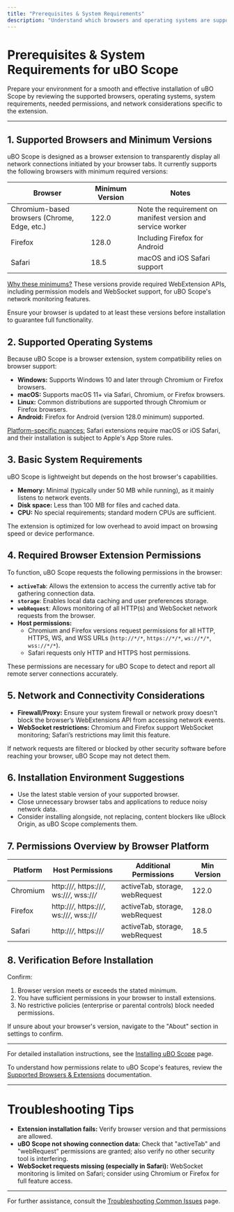 ```yaml
---
title: "Prerequisites & System Requirements"
description: "Understand which browsers and operating systems are supported by uBO Scope. Learn about the extension’s light system requirements and any permissions needed for core functionality. Get ready for a seamless installation experience."
---
```


# Prerequisites & System Requirements for uBO Scope

Prepare your environment for a smooth and effective installation of uBO Scope by reviewing the supported browsers, operating systems, system requirements, needed permissions, and network considerations specific to the extension.

---

## 1. Supported Browsers and Minimum Versions

uBO Scope is designed as a browser extension to transparently display all network connections initiated by your browser tabs. It currently supports the following browsers with minimum required versions:

| Browser       | Minimum Version | Notes                                       |
|---------------|-----------------|---------------------------------------------|
| Chromium-based browsers (Chrome, Edge, etc.) | 122.0           | Note the requirement on manifest version and service worker|
| Firefox       | 128.0           | Including Firefox for Android                |
| Safari        | 18.5            | macOS and iOS Safari support                  |

<u>Why these minimums?</u> These versions provide required WebExtension APIs, including permission models and WebSocket support, for uBO Scope's network monitoring features.

<Info>
Ensure your browser is updated to at least these versions before installation to guarantee full functionality.
</Info>

## 2. Supported Operating Systems

Because uBO Scope is a browser extension, system compatibility relies on browser support:

- **Windows:** Supports Windows 10 and later through Chromium or Firefox browsers.
- **macOS:** Supports macOS 11+ via Safari, Chromium, or Firefox browsers.
- **Linux:** Common distributions are supported through Chromium or Firefox browsers.
- **Android:** Firefox for Android (version 128.0 minimum) supported.

<u>Platform-specific nuances:</u> Safari extensions require macOS or iOS Safari, and their installation is subject to Apple's App Store rules.

## 3. Basic System Requirements

uBO Scope is lightweight but depends on the host browser's capabilities.

- **Memory:** Minimal (typically under 50 MB while running), as it mainly listens to network events.
- **Disk space:** Less than 100 MB for files and cached data.
- **CPU:** No special requirements; standard modern CPUs are sufficient.

<Note>
The extension is optimized for low overhead to avoid impact on browsing speed or device performance.
</Note>

## 4. Required Browser Extension Permissions

To function, uBO Scope requests the following permissions in the browser:

- **`activeTab`**: Allows the extension to access the currently active tab for gathering connection data.
- **`storage`**: Enables local data caching and user preferences storage.
- **`webRequest`**: Allows monitoring of all HTTP(s) and WebSocket network requests from the browser.
- **Host permissions:**
  - Chromium and Firefox versions request permissions for all HTTP, HTTPS, WS, and WSS URLs (`http://*/*`, `https://*/*`, `ws://*/*`, `wss://*/*`).
  - Safari requests only HTTP and HTTPS host permissions.

<Tip>
These permissions are necessary for uBO Scope to detect and report all remote server connections accurately.
</Tip>

## 5. Network and Connectivity Considerations

- **Firewall/Proxy:** Ensure your system firewall or network proxy doesn't block the browser’s WebExtensions API from accessing network events.
- **WebSocket restrictions:** Chromium and Firefox support WebSocket monitoring; Safari’s restrictions may limit this feature.

<Warning>
If network requests are filtered or blocked by other security software before reaching your browser, uBO Scope may not detect them.
</Warning>

## 6. Installation Environment Suggestions

- Use the latest stable version of your supported browser.
- Close unnecessary browser tabs and applications to reduce noisy network data.
- Consider installing alongside, not replacing, content blockers like uBlock Origin, as uBO Scope complements them.

## 7. Permissions Overview by Browser Platform

| Platform   | Host Permissions               | Additional Permissions    | Min Version   |
|------------|-------------------------------|---------------------------|---------------|
| Chromium   | http://*/*, https://*/*, ws://*/*, wss://*/* | activeTab, storage, webRequest | 122.0         |
| Firefox    | http://*/*, https://*/*, ws://*/*, wss://*/* | activeTab, storage, webRequest | 128.0         |
| Safari     | http://*/*, https://*/*       | activeTab, storage, webRequest | 18.5          |

## 8. Verification Before Installation

Confirm:

1. Browser version meets or exceeds the stated minimum.
2. You have sufficient permissions in your browser to install extensions.
3. No restrictive policies (enterprise or parental controls) block needed permissions.

<Check>
If unsure about your browser's version, navigate to the "About" section in settings to confirm.
</Check>

---

For detailed installation instructions, see the [Installing uBO Scope](https://github.com/gorhill/uBO-Scope/blob/main/docs/getting-started/installation-and-setup/installation-instructions.md) page.

To understand how permissions relate to uBO Scope's features, review the [Supported Browsers & Extensions](https://github.com/gorhill/uBO-Scope/blob/main/docs/overview/architecture/integration-support.md) documentation.

--- 

# Troubleshooting Tips

- **Extension installation fails:** Verify browser version and that permissions are allowed.
- **uBO Scope not showing connection data:** Check that "activeTab" and "webRequest" permissions are granted; also verify no other security tool is interfering.
- **WebSocket requests missing (especially in Safari):** WebSocket monitoring is limited on Safari; consider using Chromium or Firefox for full feature access.

---

For further assistance, consult the [Troubleshooting Common Issues](https://github.com/gorhill/uBO-Scope/blob/main/docs/getting-started/usage-and-troubleshooting/troubleshooting-common-issues.md) page.
